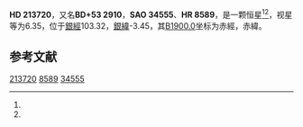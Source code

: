 {{Starbox begin
| name = HD 213720
}}
{{Starbox observe
| epoch = [[J2000.0|J2000.0]]
| constell = {{星座名待查}}<ref name=SIMBAD>{{cite web
 | url=http://simbad.u-strasbg.fr/simbad/sim-id?Ident=HR+8589
 | title =Pulsating variable Star
 | publisher=Centre de Données astronomiques de Strasbourg
 | work=SIMBAD
 | accessdate=2012-07-13}}</ref><ref name=DATA>{{cite web
 | url=http://vizier.u-strasbg.fr/viz-bin/VizieR-5?-out.add=.&-source=5050&-corr=PK=HR&-out.max=9999&HR=8589
 | title=VizieR Detailed Page
 | accessdate=2012-07-13
 | archive-date=2019-02-16
 | archive-url=https://web.archive.org/web/20190216101838/http://vizier.u-strasbg.fr/viz-bin/VizieR-5?-out.add=.&-source=5050&-corr=PK=HR&-out.max=9999&HR=8589
 | dead-url=no
 }}</ref>
| 星官 = 
| ra = {{RA|22|32|18.8}}<ref name=SIMBAD /><ref name=DATA />
| dec = {{DEC|+54|2|15}}<ref name=SIMBAD /><ref name=DATA />
| appmag_v = 6.35<ref name=SIMBAD /><ref name=DATA />
}}
{{Starbox character
| class = G8III<ref name=SIMBAD /><ref name=DATA />
| b-v = <ref name=SIMBAD /><ref name=DATA />
| u-b = <ref name=SIMBAD /><ref name=DATA />
| r-i = <ref name=SIMBAD /><ref name=DATA />
| variable = 
}}
{{Starbox astrometry
| radial_v = 
| prop_mo_ra = -14
| parallax = 
| p_error = 
}}
{{Starbox catalog
| names =BD+53 2910，[[SAO星表|SAO]] 34555，[[HD星表|HD]] 213720，[[HR星表|HR]] 8589}}
{{Starbox reference |Simbad=HR+8589}}
{{Starbox end}}

'''HD 213720'''，又名'''BD+53 2910'''，'''SAO 34555'''、'''HR 8589'''，是一颗恒星<ref name=SIMBAD /><ref name=DATA />，视星等为6.35，位于[[銀道座標系|銀經]]103.32，[[銀道座標系|銀緯]]-3.45，其[[B1900.0|B1900.0]]坐标为赤經{{RA|22|28|20.6}}，赤緯{{DEC|+53|-3.45|19}}。

== 参考文献 ==
{{reflist}}

{{star-stub}}

[[Category:HD和HDE天體|213720]]
[[Category:HR天體|8589]]
[[Category:SAO天體|34555]]